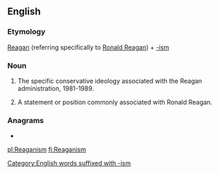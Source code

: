 ==English==

===Etymology===
[[Reagan]] (referring specifically to [[w:Ronald Reagan|Ronald Reagan]]) + [[-ism]]

===Noun===
{{en-noun|~}}

# {{label|en|uncountable}} The specific conservative ideology associated with the Reagan administration, 1981-1989.
# {{label|en|countable}} A statement or position commonly associated with Ronald Reagan.

===Anagrams===
* {{l|en|Megarians}}

[[Category:English words suffixed with -ism]]

[[pl:Reaganism]]
[[fi:Reaganism]]